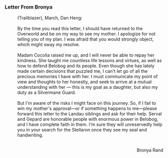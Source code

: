 ===Letter From Bronya===
:(Trailblazer), March, Dan Heng:
:<br />By the time you read this letter, I should have returned to the Overworld and be on my way to see my mother. I apologize for not telling you of my plan. I was afraid that you would strongly object, which might sway my resolve.
:<br />Madam Cocolia raised me up, and I will never be able to repay her kindness. She taught me countless life lessons and virtues, as well as how to defend Belobog and its people. Even though she has lately made certain decisions that puzzled me, I can't let go of all the precious memories I have with her. I must communicate my point of view and thoughts to her honestly, and seek to arrive at a mutual understanding with her &mdash; this is my goal as a daughter, but also my duty as a Silvermane Guard.
:<br />But I'm aware of the risks I might face on this journey. So, if I fail to win my mother's approval&mdash;or if something happens to me&mdash;please forward this letter to the Landau siblings and ask for their help. Serval and Gepard are honorable people with enormous power in Belobog, and I have complete faith in them. I'm sure they will unreservedly help you in your search for the Stellaron once they see my seal and handwriting.
:<br /><div align="right">Bronya Rand</div>
